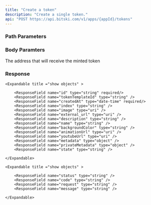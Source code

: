 ```yaml
---
title: "Create a token"
description: "Create a single token."
api: "POST https://api.bitski.com/v1/apps/{appId}/tokens"
---
```


### Path Parameters

<ParamField path="appId" type="string" required />

### Body Paramters

<ParamField query="initialOwner" type="string">
  The address that will receive the minted token
</ParamField>

<ParamField query="token" type="object" />

### Response

<ParamField body="tokens" type="array of objects" required>

    <Expandable title ="show objects" >

        <ResponseField name="id" type="string" required/>
        <ResponseField name="tokenTemplateId" type="string" />
        <ResponseField name="createdAt" type="date-time" required/>
        <ResponseField name="index" type="string" />
        <ResponseField name="image" type="uri" />
        <ResponseField name="external_url" type="uri" />
        <ResponseField name="description" type="string" />
        <ResponseField name="name" type="string" />
        <ResponseField name="backgroundColor" type="string" />
        <ResponseField name="animationUrl" type="uri" />
        <ResponseField name="youtubeUrl" type="uri" />
        <ResponseField name="metadata" type="object" />
        <ResponseField name="privateMetadata" type="object" />
        <ResponseField name="state" type="string" />

    </Expandable>

</ParamField>

<ParamField body= "error" type="object" required >
  
    <Expandable title ="show objects" >

        <ResponseField name="status" type="string" />
        <ResponseField name="code" type="string" />
        <ResponseField name="request" type="string" />
        <ResponseField name="message" type="string" />

    </Expandable>

</ParamField>
